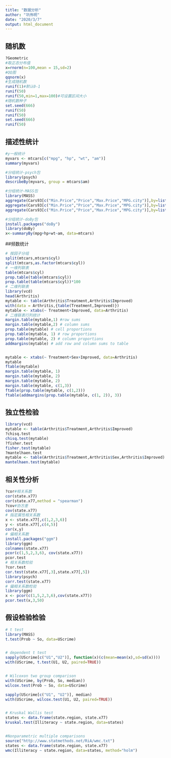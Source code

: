 ```yaml
---
title: "数据分析"
author: "巩伟明"
date: "2020/3/7"
output: html_document
---
```



## 随机数
```r
?Geometric
#取正态分布值
x=rnorm(n=100,mean = 15,sd=2)
#QQ图
qqnorm(x)
#生成随机数
runif(1)#默认0-1
runif(50)
runif(50,min=1,max=100)#可设置区间大小
#随机数种子
set.seed(666)
runif(50)
runif(50)
set.seed(666)
runif(50)
```


## 描述性统计
```r
#y一般统计
myvars <- mtcars[c("mpg", "hp", "wt", "am")]
summary(myvars)

#分组统计-psych包
library(psych)
describeBy(myvars, group = mtcars$am)

#分组统计-MASS包
library(MASS)
aggregate(Cars93[c("Min.Price","Price","Max.Price","MPG.city")],by=list(Origin=Cars93$Origin),mean)
aggregate(Cars93[c("Min.Price","Price","Max.Price","MPG.city")],by=list(Origin=Cars93$Origin),sd)
aggregate(Cars93[c("Min.Price","Price","Max.Price","MPG.city")],by=list(Origin=Cars93$Origin,Manufacturer=Cars93$Manufacturer),mean)

#分组统计-doBy包
install.packages("doBy")
library(doBy)
x<-summaryBy(mpg+hp+wt~am, data=mtcars)
```

##频数统计
```r
# 按因子分组
split(mtcars,mtcars$cyl)
split(mtcars,as.factor(mtcars$cyl))
# 一维列联表
table(mtcars$cyl)
prop.table(table(mtcars$cyl))
prop.table(table(mtcars$cyl))*100
# 二维列联表
library(vcd)
head(Arthritis)
mytable <- table(Arthritis$Treatment,Arthritis$Improved)
with(data = Arthritis,{table(Treatment,Improved)})
mytable <- xtabs(~ Treatment+Improved, data=Arthritis)
# 二维联表行列统计
margin.table(mytable,1) #row sums
margin.table(mytable,2) # column sums
prop.table(mytable) # cell proportions
prop.table(mytable, 1) # row proportions
prop.table(mytable, 2) # column proportions
addmargins(mytable) # add row and column sums to table


mytable <- xtabs(~ Treatment+Sex+Improved, data=Arthritis)
mytable
ftable(mytable) 
margin.table(mytable, 1)
margin.table(mytable, 2)
margin.table(mytable, 2)
margin.table(mytable, c(1,3))
ftable(prop.table(mytable, c(1,2)))
ftable(addmargins(prop.table(mytable, c(1, 2)), 3))
```


## 独立性检验
```r
library(vcd)
mytable <- table(Arthritis$Treatment,Arthritis$Improved)
?chisq.test
chisq.test(mytable)
?fisher.test
fisher.test(mytable)
?mantelhaen.test
mytable <- table(Arthritis$Treatment,Arthritis$Sex,Arthritis$Improved)
mantelhaen.test(mytable)
```


## 相关性分析
```r
?cor#相关系数
cor(state.x77)
cor(state.x77,method = "spearman")
?cov#协方差
cov(state.x77)
# 指定属性相关系数
x <- state.x77[,c(1,2,3,6)]
y <- state.x77[,c(4,5)]
cor(x,y)
# 偏相关系数
install.packages("ggm")
library(ggm)
colnames(state.x77)
pcor(c(1,5,2,3,6), cov(state.x77))
pcor.test
# 相关系数检验
?cor.test
cor.test(state.x77[,3],state.x77[,5])
library(psych)
corr.test(state.x77)
# 偏相关系数检验
library(ggm)
x <- pcor(c(1,5,2,3,6),cov(state.x77))
pcor.test(x,3,50)
```


## 假设检验检验
```r
# t test
library(MASS)
t.test(Prob ~ So, data=UScrime)


# dependent t test
sapply(UScrime[c("U1","U2")], function(x)(c(mean=mean(x),sd=sd(x))))
with(UScrime, t.test(U1, U2, paired=TRUE))


# Wilcoxon two group comparison
with(UScrime, by(Prob, So, median))
wilcox.test(Prob ~ So, data=UScrime)

sapply(UScrime[c("U1", "U2")], median)
with(UScrime, wilcox.test(U1, U2, paired=TRUE))


# Kruskal Wallis test
states <- data.frame(state.region, state.x77)
kruskal.test(Illiteracy ~ state.region, data=states)


#Nonparametric multiple comparisons
source("http://www.statmethods.net/RiA/wmc.txt")              
states <- data.frame(state.region, state.x77)
wmc(Illiteracy ~ state.region, data=states, method="holm")
```

